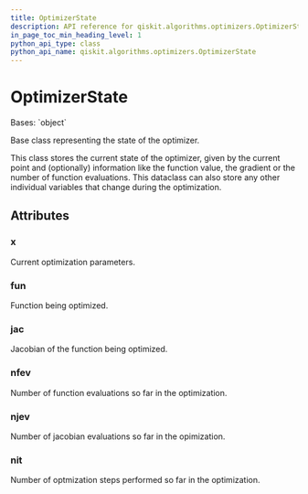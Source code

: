 ```yaml
---
title: OptimizerState
description: API reference for qiskit.algorithms.optimizers.OptimizerState
in_page_toc_min_heading_level: 1
python_api_type: class
python_api_name: qiskit.algorithms.optimizers.OptimizerState
---
```


# OptimizerState

<Class id="qiskit.algorithms.optimizers.OptimizerState" isDedicatedPage={true} github="https://github.com/qiskit/qiskit/tree/stable/0.23/qiskit/algorithms/optimizers/steppable_optimizer.py" signature="OptimizerState(x, fun, jac, nfev, njev, nit)">
  Bases: `object`

  Base class representing the state of the optimizer.

  This class stores the current state of the optimizer, given by the current point and (optionally) information like the function value, the gradient or the number of function evaluations. This dataclass can also store any other individual variables that change during the optimization.

  ## Attributes

  ### x

  <Attribute id="qiskit.algorithms.optimizers.OptimizerState.x" attributeTypeHint="Union[float, numpy.ndarray]">
    Current optimization parameters.
  </Attribute>

  ### fun

  <Attribute id="qiskit.algorithms.optimizers.OptimizerState.fun" attributeTypeHint="Optional[Callable[[Union[float, numpy.ndarray]], float]]">
    Function being optimized.
  </Attribute>

  ### jac

  <Attribute id="qiskit.algorithms.optimizers.OptimizerState.jac" attributeTypeHint="Optional[Callable[[Union[float, numpy.ndarray]], Union[float, numpy.ndarray]]]">
    Jacobian of the function being optimized.
  </Attribute>

  ### nfev

  <Attribute id="qiskit.algorithms.optimizers.OptimizerState.nfev" attributeTypeHint="Optional[int]">
    Number of function evaluations so far in the optimization.
  </Attribute>

  ### njev

  <Attribute id="qiskit.algorithms.optimizers.OptimizerState.njev" attributeTypeHint="Optional[int]">
    Number of jacobian evaluations so far in the opimization.
  </Attribute>

  ### nit

  <Attribute id="qiskit.algorithms.optimizers.OptimizerState.nit" attributeTypeHint="Optional[int]">
    Number of optmization steps performed so far in the optimization.
  </Attribute>
</Class>

